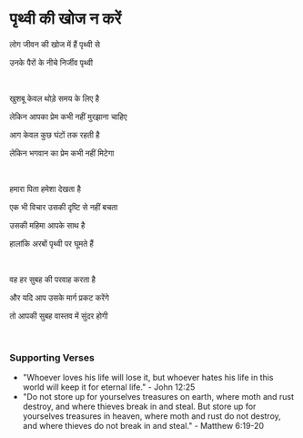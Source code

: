 # पृथ्वी की खोज न करें

लोग जीवन की खोज में हैं पृथ्वी से

उनके पैरों के नीचे निर्जीव पृथ्वी

<br />

खुशबू केवल थोड़े समय के लिए है

लेकिन आपका प्रेम कभी नहीं मुरझाना चाहिए

आग केवल कुछ घंटों तक रहती है

लेकिन भगवान का प्रेम कभी नहीं मिटेगा

<br />

हमारा पिता हमेशा देखता है

एक भी विचार उसकी दृष्टि से नहीं बचता

उसकी महिमा आपके साथ है

हालांकि अरबों पृथ्वी पर घूमते हैं

<br />

वह हर सुबह की परवाह करता है

और यदि आप उसके मार्ग प्रकट करेंगे

तो आपकी सुबह वास्तव में सुंदर होगी

<p></p>

<br />

### Supporting Verses

- "Whoever loves his life will lose it, but whoever hates his life in this world will keep it for eternal life." - John 12:25
- "Do not store up for yourselves treasures on earth, where moth and rust destroy, and where thieves break in and steal. But store up for yourselves treasures in heaven, where moth and rust do not destroy, and where thieves do not break in and steal." - Matthew 6:19-20